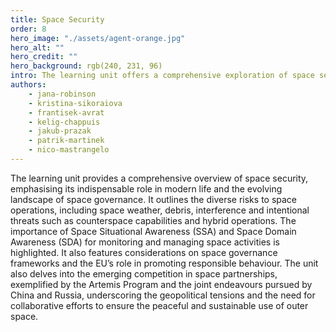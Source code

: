 ---
title: Space Security
order: 8
hero_image: "./assets/agent-orange.jpg"
hero_alt: ""
hero_credit: ""
hero_background: rgb(240, 231, 96)
intro: The learning unit offers a comprehensive exploration of space security, covering risks such as space weather and intentional threats, emphasising the importance of Space Situational Awareness, governance frameworks and the EU’s role in promoting responsible behaviour. It also examines emerging space partnerships amidst geopolitical tensions, highlighting the need for collaboration in ensuring peaceful space exploration.
authors:
    - jana-robinson
    - kristina-sikoraiova
    - frantisek-avrat
    - kelig-chappuis
    - jakub-prazak
    - patrik-martinek
    - nico-mastrangelo
---

The learning unit provides a comprehensive overview of space security, emphasising its indispensable role in modern life and the evolving landscape of space governance. It outlines the diverse risks to space operations, including space weather, debris, interference and intentional threats such as counterspace capabilities and hybrid operations. The importance of Space Situational Awareness (SSA) and Space Domain Awareness (SDA) for monitoring and managing space activities is highlighted. It also features considerations on space governance frameworks and the EU’s role in promoting responsible behaviour. The unit also delves into the emerging competition in space partnerships, exemplified by the Artemis Program and the joint endeavours pursued by China and Russia, underscoring the geopolitical tensions and the need for collaborative efforts to ensure the peaceful and sustainable use of outer space.

